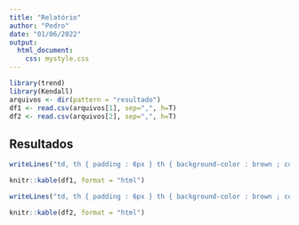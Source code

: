 ```yaml
---
title: "Relatório"
author: "Pedro"
date: "01/06/2022"
output: 
  html_document:
    css: mystyle.css
---
```


```r
library(trend)
library(Kendall)
arquivos <- dir(pattern = "resultado")
df1 <- read.csv(arquivos[1], sep=",", h=T)
df2 <- read.csv(arquivos[2], sep=",", h=T)

```

## Resultados
```r
writeLines("td, th { padding : 6px } th { background-color : brown ; color : white; border : 1px solid white; } td { color : brown ; border : 1px solid brown }", con = "mystyle.css")

knitr::kable(df1, format = "html")

```

```r
writeLines("td, th { padding : 6px } th { background-color : brown ; color : white; border : 1px solid white; } td { color : brown ; border : 1px solid brown }", con = "mystyle.css")

knitr::kable(df2, format = "html")

```

